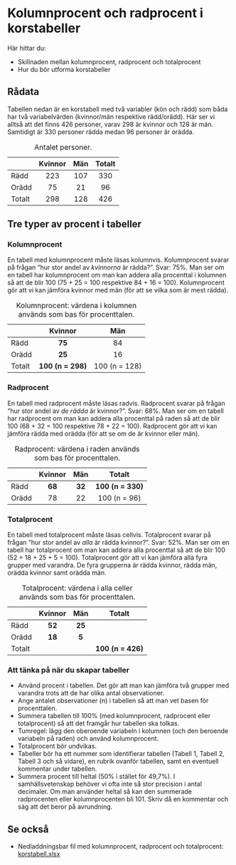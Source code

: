 # Kolumnprocent och radprocent i korstabeller {#crosstabs-percent}

Här hittar du:

- Skillnaden mellan kolumnprocent, radprocent och totalprocent
- Hur du bör utforma korstabeller

## Rådata

Tabellen nedan är en korstabell med två variabler (kön och rädd) som båda har två variabelvärden (kvinnor/män respektive rädd/orädd). Här ser vi alltså att det finns 426 personer, varav 298 är kvinnor och 128 är män. Samtidigt är 330 personer rädda medan 96 personer är orädda.

| | Kvinnor | Män | Totalt
| --------- | :---------: | :---------: | :---------:
| Rädd | 223 | 107 | 330
| Orädd | 75 | 21 | 96
| Totalt | 298 | 128 | 426

Table: Antalet personer.

## Tre typer av procent i tabeller

### Kolumnprocent

En tabell med kolumnprocent måste läsas kolumnvis. Kolumnprocent svarar på frågan "hur stor andel av *kvinnorna* är rädda?". Svar: 75%. Man ser om en tabell har kolumnprocent om man kan addera alla procenttal i kolumnen så att de blir 100 (75 + 25 = 100 respektive 84 + 16 = 100). Kolumnprocent gör att vi kan jämföra kvinnor med män (för att se vilka som är mest rädda).

| | Kvinnor | Män
| --------- | :---------: | :---------:
| Rädd | **75** | 84
| Orädd | **25** | 16
| Totalt | **100 (n = 298)** | 100 (n = 128)

Table: Kolumnprocent: värdena i kolumnen används som bas för procenttalen.

### Radprocent

En tabell med radprocent måste läsas radvis. Radprocent svarar på frågan "hur stor andel av *de rädda* är kvinnor?". Svar: 68%. Man ser om en tabell har radprocent om man kan addera alla procenttal på raden så att de blir 100 (68 + 32 = 100 respektive 78 + 22 = 100). Radprocent gör att vi kan jämföra rädda med orädda (för att se om de är kvinnor eller män).

| | Kvinnor | Män | Totalt
| --------- | :---------: | :---------: | :---------:
| Rädd | **68** | **32** | **100 (n = 330)**
| Orädd | 78 | 22 | 100 (n = 96)

Table: Radprocent: värdena i raden används som bas för procenttalen.

### Totalprocent

En tabell med totalprocent måste läsas cellvis. Totalprocent svarar på frågan "hur stor andel av *alla* är rädda kvinnor?". Svar: 52%. Man ser om en tabell har totalprocent om man kan addera alla procenttal så att de blir 100 (52 + 18 + 25 + 5 = 100). Totalprocent gör att vi kan jämföra alla fyra grupper med varandra. De fyra grupperna är rädda kvinnor, rädda män, orädda kvinnor samt orädda män.

| | Kvinnor | Män | Totalt
| --------- | :---------: | :---------: | :---------:
| Rädd | **52** | **25** | 
| Orädd | **18** | **5** | 
| Totalt | | | **100 (n = 426)** 

Table: Totalprocent: värdena i alla celler används som bas för procenttalen.

### Att tänka på när du skapar tabeller

- Använd procent i tabellen. Det gör att man kan jämföra två grupper med varandra trots att de har olika antal observationer.
- Ange antalet observationer (n) i tabellen så att man vet basen för procenttalen.
- Summera tabellen till 100% (med kolumnprocent, radprocent eller totalprocent) så att det framgår hur tabellen ska tolkas.
- Tumregel: lägg den oberoende variabeln i kolumnen (och den beroende variabeln på raden) och använd kolumnprocent. 
- Totalprocent bör undvikas.
- Tabeller bör ha ett nummer som identifierar tabellen (Tabell 1, Tabell 2, Tabell 3 och så vidare), en rubrik ovanför tabellen, samt en eventuell kommentar under tabellen.
- Summera procent till heltal (50% i stället för 49,7%). I samhällsvetenskap behöver vi ofta inte så stor precision i antal decimaler. Om man använder heltal så kan den summerade radprocenten eller kolumnprocenten bli 101. Skriv då en kommentar och säg att det beror på avrundning.

## Se också

- Nedladdningsbar fil med kolumnprocent, radprocent och totalprocent: [korstabell.xlsx](/filer/korstabell.xlsx)